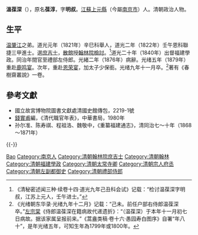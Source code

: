 '''溫葆深'''（{{bd|1800年||1883年|catIdx=Wen溫}}），原名'''葆淳'''，字'''明叔'''。[[江蘇|江蘇]][[上元縣|上元縣]]（今屬[[南京市|南京市]]）人。清朝政治人物。

== 生平 ==
[[温肇江|温肇江]]之弟。道光元年（1821年）辛巳科舉人，道光二年（1822年）壬午恩科聯捷三甲進士。選[[庶吉士|庶吉士]]，[[散館|散館]]授[[翰林院|翰林院]][[檢討|檢討]]。<ref>《清秘密述闻三种·续卷十四·道光九年己丑科会试》记载：“检讨温葆深字明叔，江苏上元人，壬午进士。”</ref>道光二十年（1840年）出督福建學政。同治年間官至禮部左侍郎。光緒二年（1876年）病辭。光绪五年（1879年）重赴[[鹿鸣宴|鹿鸣宴]]。次年，重赴[[恩荣宴|恩荣宴]]，加太子少保銜。光绪九年十一月卒。<ref>《光绪朝东华录·光绪九年十二月》记载：“己未。前任户部右侍郎温葆深卒。”[[左宗棠|左宗棠]]《侍郎温葆深在籍病故代递遗折》：“（温葆深）于本年十一月初七日病故。据该家属呈报前来。”《蒿盦类稿·卷十六·愚园寿白图序》自署“年八十”，是年光绪五年，可知生年為1799年或1800年。</ref>著有《春樹齋叢說》一卷。

==參考文獻==
{{reflist}}
*國立故宮博物院圖書文獻處清國史館傳包，2219-1號
*[[錢實甫|錢實甫]]編，《清代職官年表》，中華書局，1980年
*孙尔准、陈寿祺、程祖洛、魏敬中，《重纂福建通志》，清同治七～十年（1868～1871年）

{{-}}
{{start box}}
{{s-off}}
{{s-before|[[陶恩培|陶恩培]]}}
{{s-title|[[清朝福建學政列表|提督福建學政]]|<small>道光二十年八月十一戊辰（1840年9月6日）任<br>道光二十二年四月廿三辛丑（1842年6月1日）病免</small>}}
{{s-after|[[李嘉端|李嘉端]]}}
{{end box}}

{{道光二年壬午恩科殿試金榜}}

{{Authority control}}

{{DEFAULTSORT:Wen溫}}
[[Category:溫姓|Bao]]
[[Category:南京人|Category:南京人]]
[[Category:清朝翰林院庶吉士|Category:清朝翰林院庶吉士]]
[[Category:清朝翰林|Category:清朝翰林]]
[[Category:清朝福建學政|Category:清朝福建學政]]
[[Category:清朝太常寺卿|Category:清朝太常寺卿]]
[[Category:清朝宗人府丞|Category:清朝宗人府丞]]
[[Category:清朝左副都御史|Category:清朝左副都御史]]
[[Category:清朝禮部侍郎|Category:清朝禮部侍郎]]